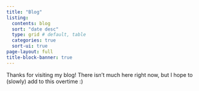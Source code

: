 ```yaml
---
title: "Blog"
listing:
  contents: blog
  sort: "date desc"
  type: grid # default, table
  categories: true
  sort-ui: true
page-layout: full
title-block-banner: true 
---
```


Thanks for visiting my blog! There isn't much here right now, but I hope to (slowly) add to this overtime :)

